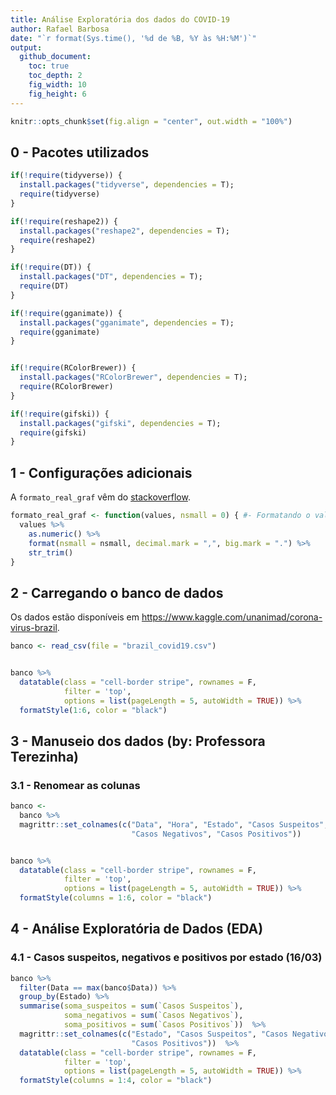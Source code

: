 ---
title: Análise Exploratória dos dados do COVID-19
author: Rafael Barbosa
date: "`r format(Sys.time(), '%d de %B, %Y às %H:%M')`"
output:
  github_document:
    toc: true
    toc_depth: 2
    fig_width: 10
    fig_height: 6
---



```{r setup, include=FALSE}

knitr::opts_chunk$set(fig.align = "center", out.width = "100%")

```


## 0 - Pacotes utilizados

```{r pacotes, echo = TRUE, warning = FALSE, message = F}

if(!require(tidyverse)) {
  install.packages("tidyverse", dependencies = T);
  require(tidyverse)
}

if(!require(reshape2)) {
  install.packages("reshape2", dependencies = T);
  require(reshape2)
}

if(!require(DT)) {
  install.packages("DT", dependencies = T);
  require(DT)
}

if(!require(gganimate)) {
  install.packages("gganimate", dependencies = T);
  require(gganimate)
}


if(!require(RColorBrewer)) {
  install.packages("RColorBrewer", dependencies = T);
  require(RColorBrewer)
}

if(!require(gifski)) {
  install.packages("gifski", dependencies = T);
  require(gifski)
}

```


## 1 - Configurações adicionais

A `formato_real_graf` vêm do [stackoverflow](https://pt.stackoverflow.com/questions/216852/adicionar-nota%C3%A7%C3%A3o-de-moeda-em-r).


```{r configs_adicionais} 


formato_real_graf <- function(values, nsmall = 0) { #- Formatando o valor como moeda
  values %>%
    as.numeric() %>%
    format(nsmall = nsmall, decimal.mark = ",", big.mark = ".") %>%
    str_trim()
}

```


## 2 - Carregando o banco de dados


Os dados estão disponíveis em <https://www.kaggle.com/unanimad/corona-virus-brazil>.


```{r carregando_dados, warning = F, message = F}

banco <- read_csv(file = "brazil_covid19.csv")


banco %>% 
  datatable(class = "cell-border stripe", rownames = F, 
            filter = 'top', 
            options = list(pageLength = 5, autoWidth = TRUE)) %>% 
  formatStyle(1:6, color = "black")

```


## 3 - Manuseio dos dados (by: Professora Terezinha)


### 3.1 - Renomear as colunas


```{r estrutura_dados}

banco <- 
  banco %>% 
  magrittr::set_colnames(c("Data", "Hora", "Estado", "Casos Suspeitos",
                           "Casos Negativos", "Casos Positivos")) 


banco %>% 
  datatable(class = "cell-border stripe", rownames = F, 
            filter = 'top', 
            options = list(pageLength = 5, autoWidth = TRUE)) %>% 
  formatStyle(columns = 1:6, color = "black")


```


## 4 - Análise Exploratória de Dados (EDA) 


### 4.1 - Casos suspeitos, negativos e positivos por estado (16/03)

```{r eda1}

banco %>% 
  filter(Data == max(banco$Data)) %>% 
  group_by(Estado) %>% 
  summarise(soma_suspeitos = sum(`Casos Suspeitos`),
            soma_negativos = sum(`Casos Negativos`),
            soma_positivos = sum(`Casos Positivos`))  %>% 
  magrittr::set_colnames(c("Estado", "Casos Suspeitos", "Casos Negativos",
                           "Casos Positivos"))  %>% 
  datatable(class = "cell-border stripe", rownames = F, 
            filter = 'top', 
            options = list(pageLength = 5, autoWidth = TRUE)) %>% 
  formatStyle(columns = 1:4, color = "black")

```


